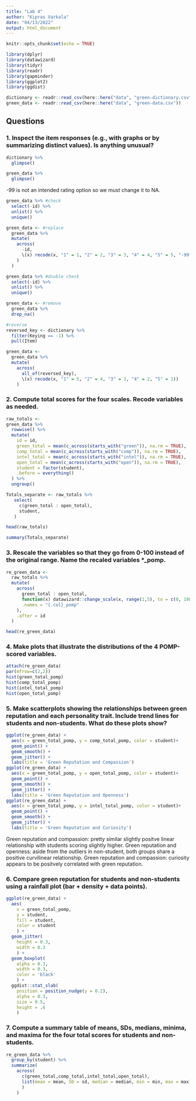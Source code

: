 ```yaml
---
title: "Lab 4"
author: "Kipras Varkala"
date: "04/13/2022"
output: html_document
---
```


```r
knitr::opts_chunk$set(echo = TRUE)

library(dplyr)
library(datawizard)
library(tidyr)
library(readr)
library(gapminder)
library(ggplot2)
library(ggdist)
```

```r
dictionary <- readr::read_csv(here::here("data", "green-dictionary.csv"))
green_data <- readr::read_csv(here::here("data", "green-data.csv"))
```


## Questions


### 1. Inspect the item responses (e.g., with graphs or by summarizing distinct values). Is anything unusual?

```r
dictionary %>% 
  glimpse()

green_data %>% 
  glimpse()
```
-99 is not an intended rating option so we must change it to NA. 

```r
green_data %>% #check
  select(-id) %>% 
  unlist() %>% 
  unique()

green_data <- #replace
  green_data %>%
  mutate(
    across(
      -id,
      \(x) recode(x, "1" = 1, "2" = 2, "3" = 3, "4" = 4, "5" = 5, "-99" = NA_real_)
    )
  )

green_data %>% #double check
  select(-id) %>% 
  unlist() %>% 
  unique()

green_data <- #remove
  green_data %>%
  drop_na()

#reverse
reversed_key <- dictionary %>% 
  filter(Keying == -1) %>% 
  pull(Item)

green_data <- 
  green_data %>%
  mutate(
    across(
      all_of(reversed_key),
      \(x) recode(x, "1" = 5, "2" = 4, "3" = 3, "4" = 2, "5" = 1))
    )
```

### 2. Compute total scores for the four scales. Recode variables as needed.

```r
raw_totals <-
green_data %>%
  rowwise() %>%
  mutate(
    id = id,
    green_total = mean(c_across(starts_with("green")), na.rm = TRUE),
    comp_total = mean(c_across(starts_with("comp")), na.rm = TRUE),
    intel_total = mean(c_across(starts_with("intel")), na.rm = TRUE),
    open_total = mean(c_across(starts_with("open")), na.rm = TRUE),
    student = factor(student),
    .before = everything()
  ) %>%
  ungroup() 

Totals_separate <- raw_totals %>%
   select(
     c(green_total : open_total),
     student,
   )

head(raw_totals)

summary(Totals_separate)
```

### 3. Rescale the variables so that they go from 0-100 instead of the original range. Name the recaled variables *_pomp.

```r
re_green_data <- 
  raw_totals %>% 
  mutate(
    across(
      green_total : open_total, 
      function(x) datawizard::change_scale(x, range(1,5), to = c(0, 100)), 
      .names = "{.col}_pomp"
    ), 
    .after = id
  )

head(re_green_data)
```

### 4. Make plots that illustrate the distributions of the 4 POMP-scored variables.

```r
attach(re_green_data)
par(mfrow=c(2,2))
hist(green_total_pomp)
hist(comp_total_pomp)
hist(intel_total_pomp)
hist(open_total_pomp)
```

### 5. Make scatterplots showing the relationships between green reputation and each personality trait. Include trend lines for students and non-students. What do these plots show?

```r
ggplot(re_green_data) +
  aes(x = green_total_pomp, y = comp_total_pomp, color = student)+
  geom_point() +
  geom_smooth() +
  geom_jitter() +
  labs(title = 'Green Reputation and Compassion')
ggplot(re_green_data) +
  aes(x = green_total_pomp, y = open_total_pomp, color = student)+
  geom_point() +
  geom_smooth() +
  geom_jitter() +
  labs(title = 'Green Reputation and Openness')
ggplot(re_green_data) +
  aes(x = green_total_pomp, y = intel_total_pomp, color = student)+
  geom_point() +
  geom_smooth() +
  geom_jitter() +
  labs(title = 'Green Reputation and Curiosity')
```
Green reputation and compassion: pretty similar slightly positve linear relationship with students scoring slightly higher. 
Green reputation and openness: aside from the outliers in non-student, both groups share a positive curvilinear relationship. 
Green reputation and compassion: curiosity appears to be positvely correlated with green reputation. 

### 6. Compare green reputation for students and non-students using a rainfall plot (bar + density + data points).

```r
ggplot(re_green_data) +
  aes(
    x = green_total_pomp, 
    y = student, 
    fill = student, 
    color = student
    ) + 
  geom_jitter(
    height = 0.3, 
    width = 0.3
    ) +
  geom_boxplot(
    alpha = 0.3, 
    width = 0.3, 
    color = 'black'
    ) +
  ggdist::stat_slab(
    position = position_nudge(y = 0.2),
    alpha = 0.3, 
    size = 0.5, 
    height = .6
    )
```

### 7. Compute a summary table of means, SDs, medians, minima, and maxima for the four total scores for students and non-students.

```r
re_green_data %>%
  group_by(student) %>%
  summarize(
    across(
      c(green_total,comp_total,intel_total,open_total), 
      list(mean = mean, SD = sd, median = median, min = min, max = max)
      )
    )
```





